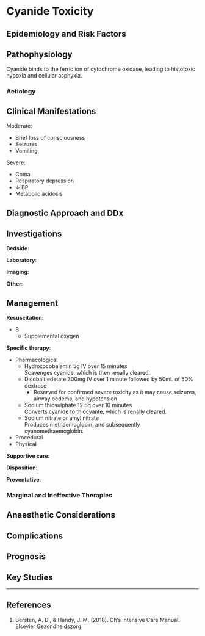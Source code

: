 # Cyanide Toxicity {#sec-cyanide}


## Epidemiology and Risk Factors

## Pathophysiology

Cyanide binds to the ferric ion of cytochrome oxidase, leading to histotoxic hypoxia and cellular asphyxia.

### Aetiology

## Clinical Manifestations

Moderate:

* Brief loss of consciousness
* Seizures
* Vomiting

Severe:

* Coma
* Respiratory depression
* ↓ BP
* Metabolic acidosis

## Diagnostic Approach and DDx

## Investigations

**Bedside**:

**Laboratory**:

**Imaging**:

**Other**:

## Management

**Resuscitation**:

* B
	* Supplemental oxygen


**Specific therapy**:

* Pharmacological
	* Hydroxocobalamin 5g IV over 15 minutes\
	Scavenges cyanide, which is then renally cleared.
	* Dicobalt edetate 300mg IV over 1 minute followed by 50mL of 50% dextrose
		* Reserved for confirmed severe toxicity as it may cause seizures, airway oedema, and hypotension
	* Sodium thiosulphate 12.5g over 10 minutes\
	Converts cyanide to thiocyante, which is renally cleared.
	* Sodium nitrate or amyl nitrate\
	Produces methaemoglobin, and subsequently cyanomethaemoglobin.
* Procedural
* Physical

**Supportive care**:

**Disposition**:

**Preventative**:


### Marginal and Ineffective Therapies

## Anaesthetic Considerations

## Complications

## Prognosis

## Key Studies


---

## References

1. Bersten, A. D., & Handy, J. M. (2018). Oh’s Intensive Care Manual. Elsevier Gezondheidszorg.